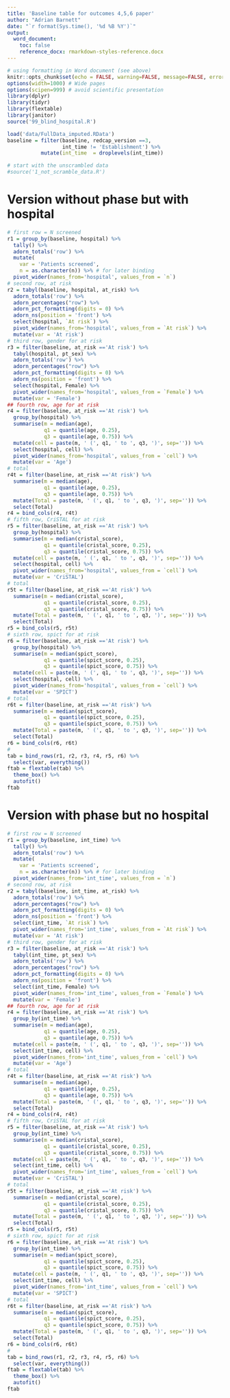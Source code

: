 ---
title: 'Baseline table for outcomes 4,5,6 paper'
author: "Adrian Barnett"
date: "`r format(Sys.time(), '%d %B %Y')`"
output:
  word_document:
    toc: false
    reference_docx: rmarkdown-styles-reference.docx
---

```{r setup, include=FALSE}
# using formatting in Word document (see above)
knitr::opts_chunk$set(echo = FALSE, warning=FALSE, message=FALSE, error=FALSE, comment='', dpi=400, dev = "ragg_png")
options(width=1000) # Wide pages
options(scipen=999) # avoid scientific presentation
library(dplyr)
library(tidyr)
library(flextable)
library(janitor)
source('99_blind_hospital.R')

load('data/FullData_imputed.RData')
baseline = filter(baseline, redcap_version ==3,
                  int_time != 'Establishment') %>%
           mutate(int_time  = droplevels(int_time))

# start with the unscrambled data
#source('1_not_scramble_data.R')
```

# Version without phase but with hospital

```{r}
# first row = N screened
r1 = group_by(baseline, hospital) %>% 
  tally() %>%
  adorn_totals('row') %>%
  mutate(
    var = 'Patients screened',
    n = as.character(n)) %>% # for later binding
  pivot_wider(names_from='hospital', values_from = `n`)
# second row, at risk
r2 = tabyl(baseline, hospital, at_risk) %>%
  adorn_totals('row') %>%
  adorn_percentages("row") %>%
  adorn_pct_formatting(digits = 0) %>%
  adorn_ns(position = 'front') %>%
  select(hospital, `At risk`) %>%
  pivot_wider(names_from='hospital', values_from = `At risk`) %>%
  mutate(var = 'At risk')
# third row, gender for at risk
r3 = filter(baseline, at_risk =='At risk') %>%
  tabyl(hospital, pt_sex) %>%
  adorn_totals('row') %>%
  adorn_percentages("row") %>%
  adorn_pct_formatting(digits = 0) %>%
  adorn_ns(position = 'front') %>%
  select(hospital, Female) %>%
  pivot_wider(names_from='hospital', values_from = `Female`) %>%
  mutate(var = 'Female')
## fourth row, age for at risk
r4 = filter(baseline, at_risk =='At risk') %>%
  group_by(hospital) %>%
  summarise(m = median(age),
            q1 = quantile(age, 0.25),
            q3 = quantile(age, 0.75)) %>%
  mutate(cell = paste(m, ' (', q1, ' to ', q3, ')', sep='')) %>%
  select(hospital, cell) %>%
  pivot_wider(names_from='hospital', values_from = `cell`) %>%
  mutate(var = 'Age')
# total
r4t = filter(baseline, at_risk =='At risk') %>%
  summarise(m = median(age),
            q1 = quantile(age, 0.25),
            q3 = quantile(age, 0.75)) %>%
  mutate(Total = paste(m, ' (', q1, ' to ', q3, ')', sep='')) %>%
  select(Total)
r4 = bind_cols(r4, r4t) 
# fifth row, CriSTAL for at risk
r5 = filter(baseline, at_risk =='At risk') %>%
  group_by(hospital) %>%
  summarise(m = median(cristal_score),
            q1 = quantile(cristal_score, 0.25),
            q3 = quantile(cristal_score, 0.75)) %>%
  mutate(cell = paste(m, ' (', q1, ' to ', q3, ')', sep='')) %>%
  select(hospital, cell) %>%
  pivot_wider(names_from='hospital', values_from = `cell`) %>%
  mutate(var = 'CriSTAL')
# total
r5t = filter(baseline, at_risk =='At risk') %>%
  summarise(m = median(cristal_score),
            q1 = quantile(cristal_score, 0.25),
            q3 = quantile(cristal_score, 0.75)) %>%
  mutate(Total = paste(m, ' (', q1, ' to ', q3, ')', sep='')) %>%
  select(Total)
r5 = bind_cols(r5, r5t) 
# sixth row, spict for at risk
r6 = filter(baseline, at_risk =='At risk') %>%
  group_by(hospital) %>%
  summarise(m = median(spict_score),
            q1 = quantile(spict_score, 0.25),
            q3 = quantile(spict_score, 0.75)) %>%
  mutate(cell = paste(m, ' (', q1, ' to ', q3, ')', sep='')) %>%
  select(hospital, cell) %>%
  pivot_wider(names_from='hospital', values_from = `cell`) %>%
  mutate(var = 'SPICT')
# total
r6t = filter(baseline, at_risk =='At risk') %>%
  summarise(m = median(spict_score),
            q1 = quantile(spict_score, 0.25),
            q3 = quantile(spict_score, 0.75)) %>%
  mutate(Total = paste(m, ' (', q1, ' to ', q3, ')', sep='')) %>%
  select(Total)
r6 = bind_cols(r6, r6t) 
# 
tab = bind_rows(r1, r2, r3, r4, r5, r6) %>%
  select(var, everything())
ftab = flextable(tab) %>%
  theme_box() %>%
  autofit()
ftab
```

# Version with phase but no hospital

```{r}
# first row = N screened
r1 = group_by(baseline, int_time) %>% 
  tally() %>%
  adorn_totals('row') %>%
  mutate(
    var = 'Patients screened',
    n = as.character(n)) %>% # for later binding
  pivot_wider(names_from='int_time', values_from = `n`)
# second row, at risk
r2 = tabyl(baseline, int_time, at_risk) %>%
  adorn_totals('row') %>%
  adorn_percentages("row") %>%
  adorn_pct_formatting(digits = 0) %>%
  adorn_ns(position = 'front') %>%
  select(int_time, `At risk`) %>%
  pivot_wider(names_from='int_time', values_from = `At risk`) %>%
  mutate(var = 'At risk')
# third row, gender for at risk
r3 = filter(baseline, at_risk =='At risk') %>%
  tabyl(int_time, pt_sex) %>%
  adorn_totals('row') %>%
  adorn_percentages("row") %>%
  adorn_pct_formatting(digits = 0) %>%
  adorn_ns(position = 'front') %>%
  select(int_time, Female) %>%
  pivot_wider(names_from='int_time', values_from = `Female`) %>%
  mutate(var = 'Female')
## fourth row, age for at risk
r4 = filter(baseline, at_risk =='At risk') %>%
  group_by(int_time) %>%
  summarise(m = median(age),
            q1 = quantile(age, 0.25),
            q3 = quantile(age, 0.75)) %>%
  mutate(cell = paste(m, ' (', q1, ' to ', q3, ')', sep='')) %>%
  select(int_time, cell) %>%
  pivot_wider(names_from='int_time', values_from = `cell`) %>%
  mutate(var = 'Age')
# total
r4t = filter(baseline, at_risk =='At risk') %>%
  summarise(m = median(age),
            q1 = quantile(age, 0.25),
            q3 = quantile(age, 0.75)) %>%
  mutate(Total = paste(m, ' (', q1, ' to ', q3, ')', sep='')) %>%
  select(Total)
r4 = bind_cols(r4, r4t) 
# fifth row, CriSTAL for at risk
r5 = filter(baseline, at_risk =='At risk') %>%
  group_by(int_time) %>%
  summarise(m = median(cristal_score),
            q1 = quantile(cristal_score, 0.25),
            q3 = quantile(cristal_score, 0.75)) %>%
  mutate(cell = paste(m, ' (', q1, ' to ', q3, ')', sep='')) %>%
  select(int_time, cell) %>%
  pivot_wider(names_from='int_time', values_from = `cell`) %>%
  mutate(var = 'CriSTAL')
# total
r5t = filter(baseline, at_risk =='At risk') %>%
  summarise(m = median(cristal_score),
            q1 = quantile(cristal_score, 0.25),
            q3 = quantile(cristal_score, 0.75)) %>%
  mutate(Total = paste(m, ' (', q1, ' to ', q3, ')', sep='')) %>%
  select(Total)
r5 = bind_cols(r5, r5t) 
# sixth row, spict for at risk
r6 = filter(baseline, at_risk =='At risk') %>%
  group_by(int_time) %>%
  summarise(m = median(spict_score),
            q1 = quantile(spict_score, 0.25),
            q3 = quantile(spict_score, 0.75)) %>%
  mutate(cell = paste(m, ' (', q1, ' to ', q3, ')', sep='')) %>%
  select(int_time, cell) %>%
  pivot_wider(names_from='int_time', values_from = `cell`) %>%
  mutate(var = 'SPICT')
# total
r6t = filter(baseline, at_risk =='At risk') %>%
  summarise(m = median(spict_score),
            q1 = quantile(spict_score, 0.25),
            q3 = quantile(spict_score, 0.75)) %>%
  mutate(Total = paste(m, ' (', q1, ' to ', q3, ')', sep='')) %>%
  select(Total)
r6 = bind_cols(r6, r6t) 
# 
tab = bind_rows(r1, r2, r3, r4, r5, r6) %>%
  select(var, everything())
ftab = flextable(tab) %>%
  theme_box() %>%
  autofit()
ftab
```
